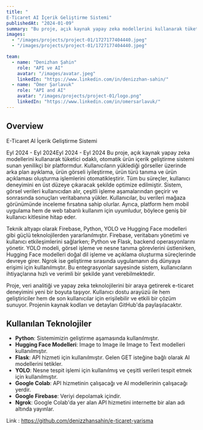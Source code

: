 ```yaml
---
title: "
E-Ticaret AI İçerik Geliştirme Sistemi"
publishedAt: "2024-01-09"
summary: "Bu proje, açık kaynak yapay zeka modellerini kullanarak tüketici odaklı, otomatik ürün içerik geliştirme sistemi sunan yenilikçi bir platformdur. Kullanıcıların yüklediği görseller üzerinde arka plan ayıklama, ürün görseli iyileştirme, ürün türü tanıma ve ürün açıklaması oluşturma işlemlerini otomatikleştirir."
images:
  - "/images/projects/project-01/1727177404440.jpeg"
  - "/images/projects/project-01/1727177404440.jpeg"

team:
  - name: "Denizhan Şahin"
    role: "API ve AI"
    avatar: "/images/avatar.jpeg"
    linkedIn: "https://www.linkedin.com/in/denizzhan-sahin/"
  - name: "Ömer Şarlavuk"
    role: "API and AI"
    avatar: "/images/projects/project-01/logo.png"
    linkedIn: "https://www.linkedin.com/in/omersarlavuk/"
---
```


## Overview


E-Ticaret AI İçerik Geliştirme Sistemi

Eyl 2024 - Eyl 2024Eyl 2024 - Eyl 2024
Bu proje, açık kaynak yapay zeka modellerini kullanarak tüketici odaklı, otomatik ürün içerik geliştirme sistemi sunan yenilikçi bir platformdur. Kullanıcıların yüklediği görseller üzerinde arka plan ayıklama, ürün görseli iyileştirme, ürün türü tanıma ve ürün açıklaması oluşturma işlemlerini otomatikleştirir. Tüm bu süreçler, kullanıcı deneyimini en üst düzeye çıkaracak şekilde optimize edilmiştir. Sistem, görsel verileri kullanıcıdan alır, çeşitli işleme aşamalarından geçirir ve sonrasında sonuçları veritabanına yükler. Kullanıcılar, bu verileri mağaza görünümünde inceleme fırsatına sahip olurlar. Ayrıca, platform hem mobil uygulama hem de web tabanlı kullanım için uyumludur, böylece geniş bir kullanıcı kitlesine hitap eder.

Teknik altyapı olarak Firebase, Python, YOLO ve Hugging Face modelleri gibi güçlü teknolojilerden yararlanılmıştır. Firebase, veritabanı yönetimi ve kullanıcı etkileşimlerini sağlarken; Python ve Flask, backend operasyonlarını yönetir. YOLO modeli, görsel işleme ve nesne tanıma görevlerini üstlenirken, Hugging Face modelleri doğal dil işleme ve açıklama oluşturma süreçlerinde devreye girer. Ngrok ise geliştirme sırasında uygulamanın dış dünyaya erişimi için kullanılmıştır. Bu entegrasyonlar sayesinde sistem, kullanıcıların ihtiyaçlarına hızlı ve verimli bir şekilde yanıt verebilmektedir.

Proje, veri analitiği ve yapay zeka teknolojilerini bir araya getirerek e-ticaret deneyimini yeni bir boyuta taşıyor. Kullanıcı dostu arayüzü ile hem geliştiriciler hem de son kullanıcılar için erişilebilir ve etkili bir çözüm sunuyor. Projenin kaynak kodları ve detayları GitHub'da paylaşılacaktır.


## Kullanılan Teknolojiler

- **Python**: Sistemimizin geliştirme aşamasında kullanılmıştır.
- **Hugging Face Modelleri**: Image to Image ile Image to Text modelleri kullanılmıştır.
- **Flask**: API hizmeti için kullanılmıştır. Gelen GET isteğine bağlı olarak AI modellerini tetikler.
- **YOLO**: Nesne tespit işlemi için kullanılmış ve çeşitli verileri tespit etmek için kullanılmıştır.
- **Google Colab**: API hizmetinin çalışacağı ve AI modellerinin çalışacağı yerdir.
- **Google Firebase**: Veriyi depolamak içindir.
- **Ngrok**: Google Colab'da yer alan API hizmetini internette bir alan adı altında yayınlar.


Link : https://github.com/denizzhansahin/e-ticaret-yarisma
